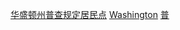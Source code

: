 {{containercat}}

[[Category:华盛顿州普查规定居民点|]]
[[Category:美國各縣普查規定居民點|Washington]]
[[Category:華盛頓州各縣聚居地|普]]